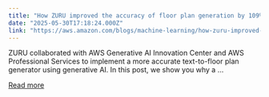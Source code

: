 ```yaml
---
title: "How ZURU improved the accuracy of floor plan generation by 109% using Amazon Bedrock and Amazon SageMaker"
date: "2025-05-30T17:18:24.000Z"
link: "https://aws.amazon.com/blogs/machine-learning/how-zuru-improved-the-accuracy-of-floor-plan-generation-by-109-using-amazon-bedrock-and-amazon-sagemaker/"
---
```


ZURU collaborated with AWS Generative AI Innovation Center and AWS Professional Services to implement a more accurate text-to-floor plan generator using generative AI. In this post, we show you why a ...

[Read more](https://aws.amazon.com/blogs/machine-learning/how-zuru-improved-the-accuracy-of-floor-plan-generation-by-109-using-amazon-bedrock-and-amazon-sagemaker/)
